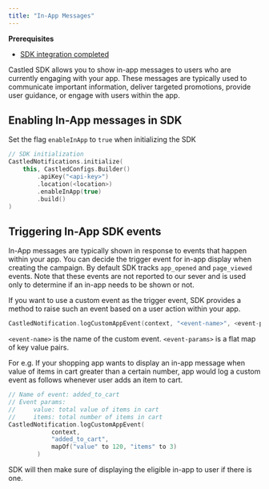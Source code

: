 ```yaml
---
title: "In-App Messages"
---
```


<Info>

**Prerequisites**

- [SDK integration completed](/developer-resources/sdk-integration/android/getting-started)

</Info>

Castled SDK allows you to show in-app messages to users who are currently engaging with your app. These messages are typically used to communicate important information,
deliver targeted promotions, provide user guidance, or engage with users within the app.

## Enabling In-App messages in SDK

Set the flag `enableInApp` to `true` when initializing the SDK

```kotlin
// SDK initialization
CastledNotifications.initialize(
    this, CastledConfigs.Builder()
        .apiKey("<api-key>")
        .location(<location>)
        .enableInApp(true)
        .build()
)
```

## Triggering In-App SDK events

In-App messages are typically shown in response to events that happen within your app. You can decide the trigger
event for in-app display when creating the campaign. By default SDK tracks `app_opened` and `page_viewed` events. Note that these events
are not reported to our sever and is used only to determine if an in-app needs to be shown or not.

If you want to use a custom event as the trigger event, SDK provides a method to raise such an event based on a user action within your app.

```kotlin
CastledNotification.logCustomAppEvent(context, "<event-name>", <event-params>)
```

`<event-name>` is the name of the custom event. `<event-params>` is a flat map of key value pairs.

For e.g. If your shopping app wants to display an in-app message when value of items in cart greater than a certain number, app would log
a custom event as follows whenever user adds an item to cart.

```kotlin
// Name of event: added_to_cart
// Event params:
//     value: total value of items in cart
//     items: total number of items in cart
CastledNotification.logCustomAppEvent(
            context,
            "added_to_cart",
            mapOf("value" to 120, "items" to 3)
        )
```

SDK will then make sure of displaying the eligible in-app to user if there is one.
